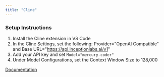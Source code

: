 ```yaml
---
title: "Cline"
---
```


### **Setup Instructions**

1. Install the Cline extension in VS Code
2. In the Cline Settings, set the following: Provider="OpenAI Compatible" and Base URL="https://api.inceptionlabs.ai/v1"
3. Add your API key and set `Model="mercury-coder"`
4. Under Model Configurations, set the Context Window Size to 128,000

[Documentation](https://docs.cline.bot/)